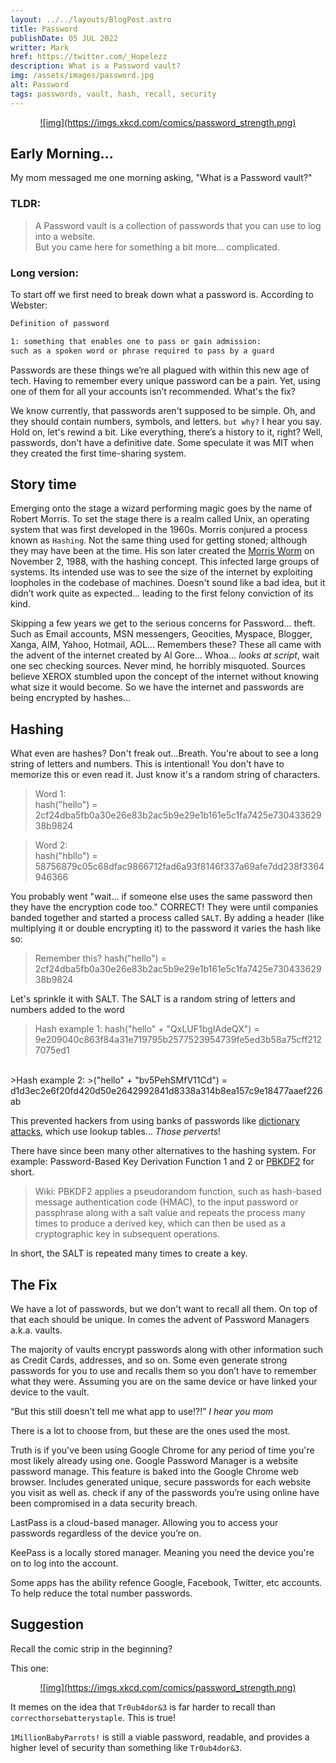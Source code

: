 ```yaml
---
layout: ../../layouts/BlogPost.astro
title: Password
publishDate: 05 JUL 2022
writter: Mark
href: https://twitter.com/_Hopelezz
description: What is a Password vault?
img: /assets/images/password.jpg
alt: Password
tags: passwords, vault, hash, recall, security
---
```


<a href="https://xkcd.com/936/?fbclid=IwAR1dBAc767rK5ni47plmh50MfOJ0f0pnzvUsua_UiZ7mpmBHuwnF_dbzr_U">
  <div align="center">
    ![img](https://imgs.xkcd.com/comics/password_strength.png)
  </div>
</a>

## Early Morning...

My mom messaged me one morning asking, "What is a  Password vault?"

### **TLDR:**

>A Password vault is a collection of passwords that you can use to log into a website. <br/> But you came here for something a bit more... complicated.

### **Long version:**

To start off we first need to break down what a password is. According to Webster:

```markdown
Definition of password

1: something that enables one to pass or gain admission:
such as a spoken word or phrase required to pass by a guard 
```

Passwords are these things we’re all plagued with within this new age of tech. Having to remember every unique password can be a pain. Yet, using one of them for all your accounts isn’t recommended. What's the fix?

We know currently, that passwords aren't supposed to be simple. Oh, and they should contain numbers, symbols, and letters. `but why?` I hear you say. Hold on, let's rewind a bit. Like everything, there’s a history to it, right? Well, passwords, don't have a definitive date. Some speculate it was MIT  when they created the first time-sharing system.

## Story time

Emerging onto the stage a wizard performing magic goes by the name of Robert Morris. To set the stage there is a realm called Unix, an operating system that was first developed in the 1960s. Morris conjured a process known as `Hashing`. Not the same thing used for getting stoned; although they may have been at the time. His son later created the [Morris Worm](https://wikipedia.org/wiki/Morris_worm) on November 2, 1988, with the hashing concept. This infected large groups of systems. Its intended use was to see the size of the internet by exploiting loopholes in the codebase of machines. Doesn't sound like a bad idea, but it didn’t work quite as expected... leading to the first felony conviction of its kind.

Skipping a few years we get to the serious concerns for Password... theft. Such as Email accounts, MSN messengers, Geocities, Myspace, Blogger, Xanga, AIM, Yahoo, Hotmail, AOL... Remembers these? These all came with the advent of the internet created by Al Gore... Whoa... _looks at script_, wait one sec checking sources. Never mind, he horribly misquoted. Sources believe XEROX stumbled upon the concept of the internet without knowing what size it would become. So we have the internet and passwords are being encrypted by hashes...

## Hashing

What even are hashes? Don't freak out...Breath. You're about to see a long string of letters and numbers. This is intentional! You don't have to memorize this or even read it. Just know it's a random string of characters.

>Word 1: <br/>
>hash("hello") = 2cf24dba5fb0a30e26e83b2ac5b9e29e1b161e5c1fa7425e73043362938b9824

>Word 2: <br/>
>hash("hbllo") = 58756879c05c68dfac9866712fad6a93f8146f337a69afe7dd238f3364946366

You probably went "wait… if someone else uses the same password then they have the encryption code too." CORRECT! They were until companies banded together and started a process called `SALT`. By adding a header (like multiplying it or double encrypting it) to the password it varies the hash like so:

>Remember this?
>hash("hello") = 2cf24dba5fb0a30e26e83b2ac5b9e29e1b161e5c1fa7425e73043362938b9824

Let's sprinkle it with SALT. The SALT is a random string of letters and numbers added to the word

>Hash example 1:
>hash("hello" + "QxLUF1bgIAdeQX") = 9e209040c863f84a31e719795b2577523954739fe5ed3b58a75cff2127075ed1
<br/>
>Hash example 2:
>("hello" + "bv5PehSMfV11Cd") = d1d3ec2e6f20fd420d50e2642992841d8338a314b8ea157c9e18477aaef226ab

This prevented hackers from using banks of passwords like [dictionary attacks](https://en.wikipedia.org/wiki/Dictionary_attack), which use lookup tables... _Those perverts_!

There have since been many other alternatives to the hashing system. For example: Password-Based Key Derivation Function 1 and 2 or [PBKDF2](https://en.wikipedia.org/wiki/PBKDF2) for short.

>Wiki: PBKDF2 applies a pseudorandom function, such as hash-based message authentication code (HMAC), to the input password or passphrase along with a salt value and repeats the process many times to produce a derived key, which can then be used as a cryptographic key in subsequent operations.

In short, the SALT is repeated many times to create a key.

## The Fix

We have a lot of passwords, but we don't want to recall all them. On top of that each should be unique. In comes the advent of Password Managers a.k.a. vaults.

The majority of vaults encrypt passwords along with other information such as Credit Cards, addresses, and so on. Some even generate strong passwords for you to use and recalls them so you don’t have to remember what they were. Assuming you are on the same device or have linked your device to the vault.

“But this still doesn’t tell me what app to use!?!” _I hear you mom_

There is a lot to choose from, but these are the ones used the most.

Truth is if you've been using Google Chrome for any period of time you're most likely already using one. Google Password Manager is a website password manage. This feature is baked into the Google Chrome web browser. Includes generated unique, secure passwords for each website you visit as well as. check if any of the passwords you’re using online have been compromised in a data security breach. 

LastPass is a cloud-based manager. Allowing you to access your passwords regardless of the device you’re on.

KeePass is a locally stored manager. Meaning you need the device you're on to log into the account.

Some apps has the ability refence Google, Facebook, Twitter, etc accounts. To help reduce the total number passwords. 

## Suggestion

Recall the comic strip in the beginning? 

This one:
<a href="https://xkcd.com/936/?fbclid=IwAR1dBAc767rK5ni47plmh50MfOJ0f0pnzvUsua_UiZ7mpmBHuwnF_dbzr_U">
  <div align="center">
    ![img](https://imgs.xkcd.com/comics/password_strength.png)
  </div>
</a>

It memes on the idea that `Tr0ub4dor&3` is far harder to recall than `correcthorsebatterystaple`. This is true!

 `1MillionBabyParrots!` is still a viable password, readable, and provides a higher level of security than something like `Tr0ub4dor&3`.
